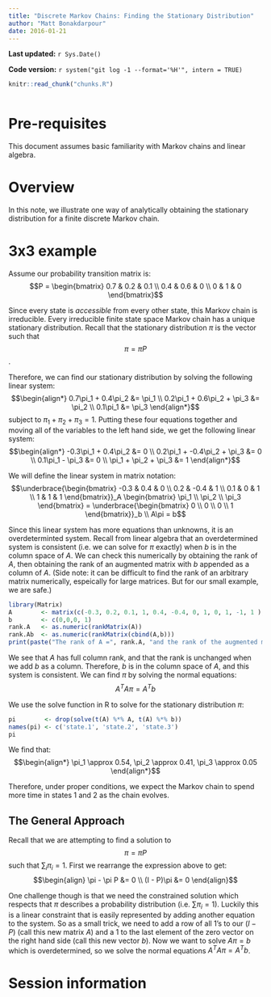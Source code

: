 ```yaml
---
title: "Discrete Markov Chains: Finding the Stationary Distribution"
author: "Matt Bonakdarpour"
date: 2016-01-21
---
```


**Last updated:** `r Sys.Date()`

**Code version:** `r system("git log -1 --format='%H'", intern = TRUE)`

```r
knitr::read_chunk("chunks.R")
```

```r
```

# Pre-requisites

This document assumes basic familiarity with Markov chains and linear algebra.

# Overview

In this note, we illustrate one way of analytically obtaining the stationary distribution for a finite discrete Markov chain. 

# 3x3 example

Assume our probability transition matrix is:
$$P = \begin{bmatrix}
    0.7 & 0.2 & 0.1 \\
    0.4 & 0.6 & 0 \\
    0   & 1   & 0 
\end{bmatrix}$$

Since every state is *accessible* from every other state, this Markov chain is irreducible. Every irreducible finite state space Markov chain has a unique stationary distribution. Recall that the stationary distribution $\pi$ is the vector such that 
$$\pi = \pi P$$. 

Therefore, we can find our stationary distribution by solving the following linear system:
$$\begin{align*}
0.7\pi_1 + 0.4\pi_2  &= \pi_1 \\
0.2\pi_1 + 0.6\pi_2 + \pi_3 &= \pi_2 \\
0.1\pi_1 &= \pi_3
\end{align*}$$
subject to $\pi_1 + \pi_2 + \pi_3 = 1$. Putting these four equations together and moving all of the variables to the left hand side, we get the following linear system:
$$\begin{align*}
-0.3\pi_1 + 0.4\pi_2  &= 0 \\
0.2\pi_1 + -0.4\pi_2 + \pi_3 &= 0 \\
0.1\pi_1 - \pi_3 &= 0 \\
\pi_1 + \pi_2 + \pi_3 &= 1
\end{align*}$$

We will define the linear system in matrix notation:
$$\underbrace{\begin{bmatrix}
    -0.3 &  0.4 & 0  \\
     0.2 & -0.4 & 1  \\
     0.1 &    0 & 1  \\
     1   &  1   & 1 
\end{bmatrix}}_A \begin{bmatrix}
\pi_1 \\
\pi_2 \\
\pi_3 
\end{bmatrix} = \underbrace{\begin{bmatrix}
0 \\
0 \\ 
0 \\
1
\end{bmatrix}}_b \\
A\pi = b$$

Since this linear system has more equations than unknowns, it is an overdeterminted system. Recall from linear algebra that an overdetermined system is consistent (i.e. we can solve for $\pi$ exactly) when $b$ is in the column space of $A$. We can check this numerically by obtaining the rank of $A$, then obtaining the rank of an augmented matrix with $b$ appended as a column of $A$. (Side note: it can be difficult to find the rank of an arbitrary matrix numerically, espeically for large matrices. But for our small example, we are safe.)

```r
library(Matrix)
A        <- matrix(c(-0.3, 0.2, 0.1, 1, 0.4, -0.4, 0, 1, 0, 1, -1, 1 ), ncol=3,nrow=4)
b        <- c(0,0,0, 1)
rank.A   <- as.numeric(rankMatrix(A))
rank.Ab  <- as.numeric(rankMatrix(cbind(A,b)))
print(paste("The rank of A =", rank.A, "and the rank of the augmented matrix =", rank.Ab))
```
We see that $A$ has full column rank, and that the rank is unchanged when we add $b$ as a column. Therefore, $b$ is in the column space of $A$, and this system is consistent. We can find $\pi$ by solving the normal equations:
$$A^TA\pi = A^Tb$$

We use the solve function in R to solve for the stationary distribution $\pi$:
```r
pi        <- drop(solve(t(A) %*% A, t(A) %*% b))
names(pi) <- c('state.1', 'state.2', 'state.3')
pi 
```

We find that:
$$\begin{align*}
\pi_1 \approx 0.54, \pi_2 \approx 0.41, \pi_3 \approx 0.05
\end{align*}$$

Therefore, under proper conditions, we expect the Markov chain to spend more time in states 1 and 2 as the chain evolves.


## The General Approach
Recall that we are attempting to find a solution to 
$$\pi = \pi P$$
such that $\sum_i \pi_i =1$. First we rearrange the expression above to get:
$$\begin{align}
\pi - \pi P &= 0 \\
(I - P)\pi &= 0
\end{align}$$

One challenge though is that we need the constrained solution which respects that $\pi$ describes a probability distribution (i.e. $\sum \pi_i = 1$).  Luckily this is a linear constraint that is easily represented by adding another equation to the system.  So as a small trick, we need to add a row of all 1's to our $(I-P)$ (call this new matrix $A$) and a 1 to the last element of the zero vector on the right hand side (call this new vector $b$). Now we want to solve $A\pi = b$ which is overdetermined, so we solve the normal equations $A^TA\pi = A^Tb$. 

# Session information

```r
```
